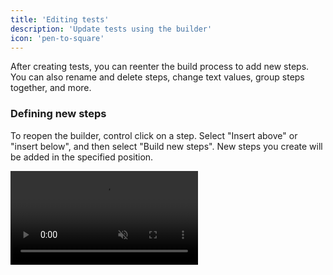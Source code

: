 ```yaml
---
title: 'Editing tests'
description: 'Update tests using the builder'
icon: 'pen-to-square'
---
```


After creating tests, you can reenter the build process to add new
steps. You can also rename and delete steps, change text values, group
steps together, and more.

### Defining new steps

To reopen the builder, control click on a step. Select "Insert above"
or "insert below", and then select "Build new
steps". New steps you create will be added in the specified position.

<Frame>
    <video
        autoPlay
        muted
        loop
        playsInline
        src="https://firebasestorage.googleapis.com/v0/b/dime-ac49e.appspot.com/o/docs%2Finsert.mp4?alt=media"
    />
</Frame>

<br />


If you want to replace one or more steps with newly built ones, simply
[delete](#deleting-steps) the old steps and build new ones in their place.

### Renaming

You can rename a test or step by long clicking on its title.

### Deleting steps

Delete a step by command-clicking, then selecting "Delete step". You can
select multiple steps by shift-clicking, then control click to delete all
of them at once.

<Frame>
    <video
        autoPlay
        muted
        loop
        playsInline
        src="https://firebasestorage.googleapis.com/v0/b/dime-ac49e.appspot.com/o/docs%2Fdelete.mp4?alt=media"
    />
</Frame>

<br />

### Grouping steps

You can combine multiple steps into one by shift-clicking them, then
selecting "Group steps".

<Frame>
    <video
        autoPlay
        muted
        loop
        playsInline
        src="https://firebasestorage.googleapis.com/v0/b/dime-ac49e.appspot.com/o/docs%2Fgroup.mp4?alt=media"
    />
</Frame>

<br />

### Updating test values

You can change the actual values used in a test (for example, typed
into an input field). Select the step or substep where it happens, and
then in the details view long click on the value and type the new one.
Your change will be saved automatically.

<Frame>
    <video
        autoPlay
        muted
        loop
        playsInline
        src="https://firebasestorage.googleapis.com/v0/b/dime-ac49e.appspot.com/o/docs%2Fedittext.mp4?alt=media"
    />
</Frame>

<br />